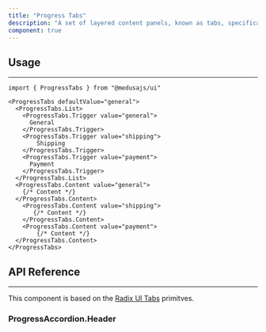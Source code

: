 ---
title: "Progress Tabs"
description: "A set of layered content panels, known as tabs, specifically designed for implementing multi-step tasks"
component: true
---

<ComponentExample name="progress-tabs-demo" />

## Usage

---

```tsx
import { ProgressTabs } from "@medusajs/ui"
```

```tsx
<ProgressTabs defaultValue="general">
  <ProgressTabs.List>
    <ProgressTabs.Trigger value="general">
      General
    </ProgressTabs.Trigger>
    <ProgressTabs.Trigger value="shipping">
        Shipping
    </ProgressTabs.Trigger>
    <ProgressTabs.Trigger value="payment">
      Payment
    </ProgressTabs.Trigger>
  </ProgressTabs.List>
  <ProgressTabs.Content value="general">
    {/* Content */}
  </ProgressTabs.Content>
    <ProgressTabs.Content value="shipping">
       {/* Content */}
    </ProgressTabs.Content>
    <ProgressTabs.Content value="payment">
        {/* Content */}
  </ProgressTabs.Content>
</ProgressTabs>
```

## API Reference

---

This component is based on the [Radix UI Tabs](https://radix-ui.com/primitives/docs/components/tabs) primitves.

### ProgressAccordion.Header

<ComponentProps component="progress-tabs-trigger" />